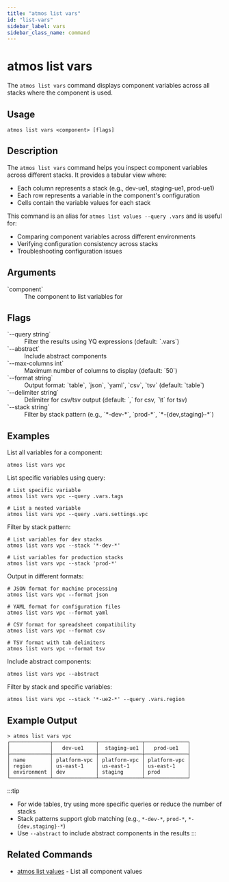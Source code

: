 ```yaml
---
title: "atmos list vars"
id: "list-vars"
sidebar_label: vars
sidebar_class_name: command
---
```


# atmos list vars

The `atmos list vars` command displays component variables across all stacks where the component is used.

## Usage

```shell
atmos list vars <component> [flags]
```

## Description

The `atmos list vars` command helps you inspect component variables across different stacks. It provides a tabular view where:

- Each column represents a stack (e.g., dev-ue1, staging-ue1, prod-ue1)
- Each row represents a variable in the component's configuration
- Cells contain the variable values for each stack

This command is an alias for `atmos list values --query .vars` and is useful for:
- Comparing component variables across different environments
- Verifying configuration consistency across stacks
- Troubleshooting configuration issues

## Arguments

<dl>
  <dt>`component`</dt>
  <dd>The component to list variables for</dd>
</dl>

## Flags

<dl>
  <dt>`--query string`</dt>
  <dd>Filter the results using YQ expressions (default: `.vars`)</dd>
  <dt>`--abstract`</dt>
  <dd>Include abstract components</dd>
  <dt>`--max-columns int`</dt>
  <dd>Maximum number of columns to display (default: `50`)</dd>
  <dt>`--format string`</dt>
  <dd>Output format: `table`, `json`, `yaml`, `csv`, `tsv` (default: `table`)</dd>
  <dt>`--delimiter string`</dt>
  <dd>Delimiter for csv/tsv output (default: `,` for csv, `\t` for tsv)</dd>
  <dt>`--stack string`</dt>
  <dd>Filter by stack pattern (e.g., `*-dev-*`, `prod-*`, `*-{dev,staging}-*`)</dd>
</dl>

## Examples

List all variables for a component:
```shell
atmos list vars vpc
```

List specific variables using query:
```shell
# List specific variable
atmos list vars vpc --query .vars.tags

# List a nested variable
atmos list vars vpc --query .vars.settings.vpc
```

Filter by stack pattern:
```shell
# List variables for dev stacks
atmos list vars vpc --stack '*-dev-*'

# List variables for production stacks
atmos list vars vpc --stack 'prod-*'
```

Output in different formats:
```shell
# JSON format for machine processing
atmos list vars vpc --format json

# YAML format for configuration files
atmos list vars vpc --format yaml

# CSV format for spreadsheet compatibility
atmos list vars vpc --format csv

# TSV format with tab delimiters
atmos list vars vpc --format tsv
```

Include abstract components:
```shell
atmos list vars vpc --abstract
```

Filter by stack and specific variables:
```shell
atmos list vars vpc --stack '*-ue2-*' --query .vars.region
```

## Example Output

```shell
> atmos list vars vpc
┌─────────────┬──────────────┬──────────────┬──────────────┐
│             │   dev-ue1    │  staging-ue1 │   prod-ue1   │
├─────────────┼──────────────┼──────────────┼──────────────┤
│ name        │ platform-vpc │ platform-vpc │ platform-vpc │
│ region      │ us-east-1    │ us-east-1    │ us-east-1    │
│ environment │ dev          │ staging      │ prod         │
└─────────────┴──────────────┴──────────────┴──────────────┘
```

:::tip
- For wide tables, try using more specific queries or reduce the number of stacks
- Stack patterns support glob matching (e.g., `*-dev-*`, `prod-*`, `*-{dev,staging}-*`)
- Use `--abstract` to include abstract components in the results
:::

## Related Commands

- [atmos list values](list-values) - List all component values 